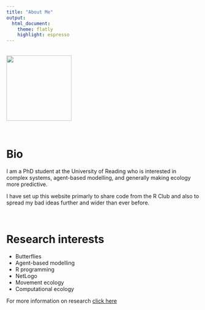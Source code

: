```yaml
---
title: "About Me"
output:
  html_document:
    theme: flatly
    highlight: espresso
---
```


<br/>
<img src="images/luke3.jpg" width="170px">

<br/>

# Bio
I am a PhD student at the University of Reading who is interested in complex systems, agent-based modelling, and generally making ecology more predictive.

I have set up this website primarly to share code from the R Club and also to spread my bad ideas further and wider than ever before.

<br/>

# Research interests 
* Butterflies
* Agent-based modelling
* R programming
* NetLogo
* Movement ecology
* Computational ecology 

For more information on research <a href =https://ibmreading.wordpress.com/butterflies/ > click here <a>
